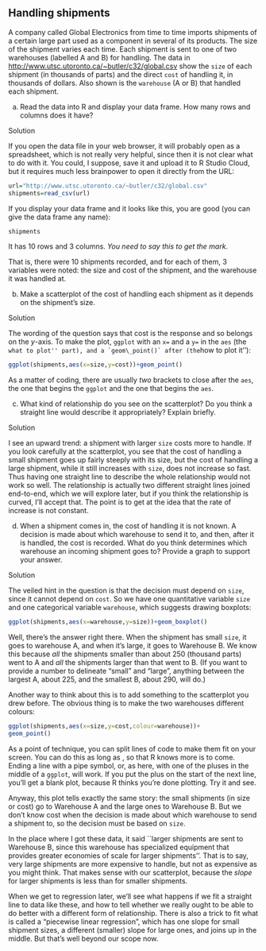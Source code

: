 ##  Handling shipments


 A company called Global Electronics from
time to time imports shipments of a certain large part used as a
component in several of its products. The size of the shipment varies
each time. Each shipment is sent to one of two warehouses (labelled A
and B) for handling. The data in
[http://www.utsc.utoronto.ca/~butler/c32/global.csv](http://www.utsc.utoronto.ca/~butler/c32/global.csv) show the
`size` of each shipment (in thousands of parts) and the direct
`cost` of handling it, in thousands of dollars. Also shown is
the `warehouse` (A or B) that handled each shipment.



(a) Read the data into R and display your data frame. How many
rows and columns does it have?


Solution


If you open the data file in your web browser, it will probably
open as a spreadsheet, which is not really very helpful, since
then it is not clear what to do with it. You could, I suppose,
save it and upload it to R Studio Cloud, but it requires much less
brainpower to open it directly from the URL:
```r
url="http://www.utsc.utoronto.ca/~butler/c32/global.csv"
shipments=read_csv(url)
```     

If you display your data frame and it looks like this, you are good
(you can give the data frame any name):

```r
shipments
``` 

It has 10 rows and 3 columns. *You need to say this to get the mark.*

That is, there were 10 shipments recorded, and for each of them, 3
variables were noted: the size and cost of the shipment, and the
warehouse it was handled at.
    


(b) Make a scatterplot of the cost of handling each shipment as it
depends on the shipment's size.


Solution


The wording of the question says that cost is the response and so
belongs on the $y$-axis. To make the plot, `ggplot` with an
`x=` and a `y=` in the `aes` (the ``what to
plot'' part), and a `geom\_point()` after (the ``how to
plot it''):
```r
ggplot(shipments,aes(x=size,y=cost))+geom_point()
```     

As a matter of coding, there are usually *two* brackets to close
after the `aes`, the one that begins the `ggplot` and
the one that begins the `aes`. 
    


(c) What kind of relationship do you see on the scatterplot? Do
you think a straight line would describe it appropriately? Explain briefly.


Solution


I see an upward trend: a shipment with larger `size` costs
more to handle. 
If you look carefully at the scatterplot, you see that the cost of
handling a small shipment goes up fairly steeply with its size,
but the cost of handling a large shipment, while it still
increases with `size`, does not increase so fast. Thus
having one straight line to describe the whole relationship would
not work so well. 
The relationship is actually two different
straight lines joined end-to-end, which we will explore later, but
if you think the relationship is curved, I'll accept that. The
point is to get at the idea that the rate of increase is not
constant.
    


(d) When a shipment comes in, the cost of handling it is not
known. A decision is made about which warehouse to send it to, and
then, after it is handled, the cost is recorded. What do you think
determines which warehouse an incoming shipment goes to? Provide a
graph to support your answer.


Solution


The veiled hint in the question is that the decision must depend
on `size`, since it cannot depend on `cost`. So we
have one quantitative variable `size` and one categorical
variable `warehouse`, which suggests drawing boxplots:
```r
ggplot(shipments,aes(x=warehouse,y=size))+geom_boxplot()
```     

Well, there's the answer right there. When the shipment has small
`size`, it goes to warehouse A, and when it's large, it goes to
Warehouse B. We know this because *all* the shipments smaller
than about 250 (thousand parts) went to A and *all* the shipments
larger than that went to B. (If you want to provide a number to
delineate "small" and "large", anything between the largest A,
about 225, and the smallest B, about 290, will do.)

Another way to think about this is to add something to the scatterplot
you drew before. The obvious thing is to make the two warehouses
different colours:

```r
ggplot(shipments,aes(x=size,y=cost,colour=warehouse))+
geom_point()
```     

As a point of technique, you can split lines of code to make them fit
on your screen. You can do this as long as \emph{the code that ends
the line must be incomplete}, so that R knows more is to
come. Ending a line with a pipe symbol, or, as here, with one of the
pluses in the middle of a `ggplot`, will work. If you put the
plus on the start of the next line, you'll get a blank plot, because R
thinks you're done plotting. Try it and see.

Anyway, this plot tells exactly the same story: the small shipments
(in size or cost) go to Warehouse A and the large ones to Warehouse
B. But we don't know cost when the decision is made about which
warehouse to send a shipment to, so the decision must be based on
`size`. 

In the place where I got these data, it said ``larger shipments are
sent to Warehouse B, since this warehouse has specialized equipment
that provides greater economies of scale for larger shipments''. That
is to say, very large shipments are more expensive to handle, but not
as expensive as you might think.\endnote{This is the same idea that it
costs more to ride the GO bus from UTSC to York U than it does to
ride from UTSC to Scarborough Town, but if you work out how much it
costs per kilometre, the longer journey costs less per km. As of
when I'm writing this, \$5.30 for the 7.2 km to Scarborough Town and
\$6.75 for the 38 km to York. That's quite an economy of scale,
isn't it?} That makes sense with our scatterplot, because the
*slope* for larger shipments is less than for smaller shipments.

When we get to regression later, we'll see what happens if we fit a
straight line to data like these, and how to tell whether we really
ought to be able to do better with a different form of
relationship. There is also a trick to fit what is called a
"piecewise linear regression", which has one slope for small
shipment sizes, a different (smaller) slope for large ones, and joins
up in the middle. But that's well beyond our scope now.
    




